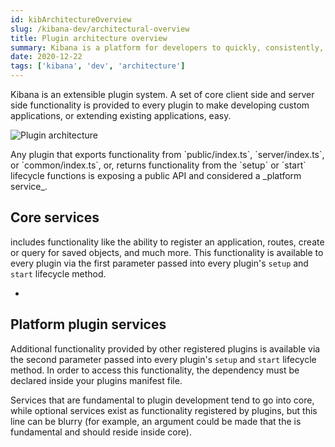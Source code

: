 ```yaml
---
id: kibArchitectureOverview
slug: /kibana-dev/architectural-overview
title: Plugin architecture overview
summary: Kibana is a platform for developers to quickly, consistently, and reliably create solutions that delight the end users.
date: 2020-12-22
tags: ['kibana', 'dev', 'architecture']
---
```


Kibana is an extensible plugin system. A set of core client side and server side functionality is provided to every plugin to
make developing custom applications, or extending existing applications, easy.

![Plugin architecture](assets/kib_arch.png)

<DocCallOut title="Note">
Any plugin that exports functionality from `public/index.ts`, `server/index.ts`, or `common/index.ts`, or, returns functionality
from the `setup` or `start` lifecycle functions is exposing a public API and considered a _platform service_.
</DocCallOut>

## Core services

<DocLink id="kibCoreServices" text="Core services"/> includes functionality like the ability to register an application, routes,
create or query for saved objects, and much more. This functionality is available to every plugin via the first parameter passed into every
plugin's `setup` and `start` lifecycle method. 

- <DocLink id="kibCorePluginArch" text="How to create a plugin."/>

## Platform plugin services

Additional functionality provided by other registered plugins is available via the second parameter passed into every
plugin's `setup` and `start` lifecycle method. In order to access this functionality, the dependency must be declared
inside your plugins manifest file.

Services that are fundamental to plugin development tend to go into core, while optional services exist as functionality
registered by plugins, but this line can be blurry (for example, an argument could be made that the <DocLink id="kibDataPlugin" text="Data plugin"/>
 is fundamental and should reside inside core). 




